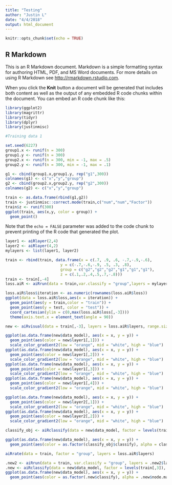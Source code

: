 ```yaml
---
title: "Testing"
author: "Justin L"
date: "4/4/2018"
output: html_document
---
```


```r
knitr::opts_chunk$set(echo = TRUE)
```

## R Markdown

This is an R Markdown document. Markdown is a simple formatting syntax for authoring HTML, PDF, and MS Word documents. For more details on using R Markdown see <http://rmarkdown.rstudio.com>.

When you click the **Knit** button a document will be generated that includes both content as well as the output of any embedded R code chunks within the document. You can embed an R code chunk like this:

```r
library(ggplot2)
library(magrittr)
library(tidyr)
library(dplyr)
library(justinmisc)
```

```r
#Training data 1

set.seed(6227)
group1.x <- runif(n = 300)
group1.y <- runif(n = 300)
group2.x <- runif(n = 300, min = -1, max = .5)
group2.y <- runif(n = 300, min = -1, max = .1)

g1 <- cbind(group1.x,group1.y, rep("g1",300))
colnames(g1) <- c("x","y","group")
g2 <- cbind(group2.x,group2.y, rep("g2",300))
colnames(g2) <- c("x","y","group")

train <- as.data.frame(rbind(g1,g2))
train <- justinmisc::correct.mode(train,c("num","num","Factor"))
train$z <- runif(300)
ggplot(train, aes(x,y, color = group)) +
  geom_point()

```

Note that the `echo = FALSE` parameter was added to the code chunk to prevent printing of the R code that generated the plot.

```r
layer1 <- aiRlayer(2,4)
layer2 <- aiRlayer(4,2)
mylayers <- list(layer1, layer2)
```


```r
train <- rbind(train, data.frame(x = c(.7, .9, .6, -.7,-.9,-.6),
                        y = c(-.7,-.6,-.9, .5, .3, .8),
                        group = c("g2","g2","g2","g1","g1","g1"),
                        z = c(.1,.2,.4,.5,.7,-.8)))
train <- train[,-4]
loss.aiR <- aiRrun(data = train,var.classify = "group",layers = mylayers, sample.size = .5,cycles = 300,batch.size = 60)
```
```r
loss.aiR$loss$iteration <- as.numeric(rownames(loss.aiR$loss))
ggplot(data = loss.aiR$loss,aes(x = iteration)) +
  geom_point(aes(y = train,color = "train")) +
  geom_point(aes(y = test, color = "test")) +
  coord_cartesian(ylim = c(0,max(loss.aiR$loss[,-3])))
  theme(axis.text.x = element_text(angle = 90))
```



```r
new <- aiRvisual(data = train[,-3], layers = loss.aiR$layers, range.size = 10000)
```

```r
ggplot(as.data.frame(new$data_model), aes(x = x, y = y)) +
  geom_point(aes(color = new$layer1[,1])) +
  scale_color_gradient2(low = "orange", mid = "white", high = "blue")
ggplot(as.data.frame(new$data_model), aes(x = x, y = y)) +
  geom_point(aes(color = new$layer1[,2])) +
  scale_color_gradient2(low = "orange", mid = "white", high = "blue")
ggplot(as.data.frame(new$data_model), aes(x = x, y = y)) +
  geom_point(aes(color = new$layer1[,3])) +
  scale_color_gradient2(low = "orange", mid = "white", high = "blue")
ggplot(as.data.frame(new$data_model), aes(x = x, y = y)) +
  geom_point(aes(color = new$layer1[,4])) +
  scale_color_gradient2(low = "orange", mid = "white", high = "blue")
```
```r
ggplot(as.data.frame(new$data_model), aes(x = x, y = y)) +
  geom_point(aes(color = new$layer2[,1])) +
  scale_color_gradient2(low = "orange", mid = "white", high = "blue")
ggplot(as.data.frame(new$data_model), aes(x = x, y = y)) +
  geom_point(aes(color = new$layer2[,2])) +
  scale_color_gradient2(low = "orange", mid = "white", high = "blue")
```

```r
classify_obj <- aiRclassify(data = new$data_model, factor = levels(train$group), layers = loss.aiR$layers)
```

```r
ggplot(as.data.frame(new$data_model), aes(x = x, y = y)) +
  geom_point(aes(color = as.factor(classify_obj$classify), alpha = classify_obj$node.max)) 
```

```r
aiRrate(data = train, factor = "group", layers = loss.aiR$layers)
```


```r
.new2 <- aiRrun(data = train, var.classify = "group", layers = .new2$layers,cycles = 4, sample.size = .9,batch.size = 60)
.new <- aiRclassify(data = new$data_model, factor = levels(train[,3]), layers = .new2$layers)
ggplot(as.data.frame(new$data_model), aes(x = x, y = y)) +
  geom_point(aes(color = as.factor(.new$classify), alpha = .new$node.max)) 
```

